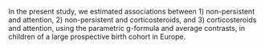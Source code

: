 

In the present study, we estimated associations between 1) non-persistent \acr{edcs} and attention, 2) non-persistent \acr{edcs} and corticosteroids, and 3) corticosteroids and attention, using the parametric g-formula and average contrasts, in children of a large prospective birth cohort in Europe.
